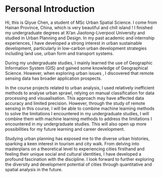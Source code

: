# Personal Introduction {.unnumbered}

Hi, this is Qiyue Chen, a student of MSc Urban Spatial Science. I come from Hainan Province, China, which is very beautiful and chill island ! I finished my undergraduate degrees at Xi'an Jiaotong-Liverpool University and studied in Urban Planning and Design. In my past academic and internship experiences, I have developed a strong interest in urban sustainable development, particularly in low-carbon urban development strategies including land use, urban form and transport systems.

During my undergraduate studies, I mainly learned the use of Geographic Information System (GIS) and gained some knowledge of Geographical Science. However, when exploring urban issues , I discovered that remote sensing data has broader application prospects.

In the course projects related to urban analysis, I used relatively inefficient methods to analyse urban sprawl, relying on manual classification for data processing and visuaalisation. This approach may have affected data accuracy and limited precision. However, through the study of remote sensing in this course, I will be able to combine machine learning methods to solve the limitations I encountered in my undergraduate studies, I will combine them with machine learning methods to address the limitations I encountered in my undergraduate studies. This will also open up more possibilities for my future learning and career development.

Studying urban planning has exposed me to the diverse urban histories, sparking a keen interest in tourism and city walk. From delving into masterplans on a theoretical level to experiencing cities firsthand and feeling their unique social and cultural identities, I have developed a profound fascination with the discipline. I look forward to further exploring the diversity and development potential of cities through quantitative and spatial analysis in the future.
